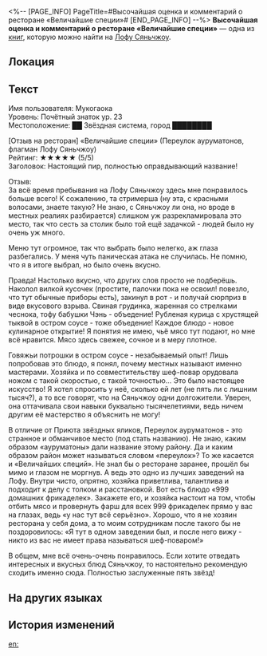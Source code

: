 <%-- [PAGE_INFO]
PageTitle=#Высочайшая оценка и комментарий о ресторане «Величайшие специи»#
[END_PAGE_INFO] --%>
{{Дополнить}}
{{Книга Инфобокс
|id           = 239
|Название     = 
|Изображение  = Иконка рукописи с Лофу Сяньчжоу.png
|Мир          = Лофу Сяньчжоу
|Томов        = 1
|Автор        = <!--нужно добавить-->
|Описание     = Высочайшая оценка иномирца Мукогаоки в адрес ресторана «Величайшие специи» в Переулке ауруматонов.
|Том1         = {{tx}}
|Источник1    = {{tx|Отсутствует источник}}
|Персонажи    = 
|Фракции      = 
}}
'''Высочайшая оценка и комментарий о ресторане «Величайшие специи»''' — одна из [[Книги|книг]], которую можно найти на [[Лофу Сяньчжоу]].

==Локация==
{{Отметка карты|<!--название карты-->|<!--id отметки-->}}

==Текст==
Имя пользователя: Мукогаока<br />
Уровень: Почётный знаток ур. 23<br />
Местоположение: ██ Звёздная система, город ████████

[Отзыв на ресторан] «Величайшие специи» (Переулок ауруматонов, флагман Лофу Сяньчжоу)<br />
Рейтинг: ★★★★★ (5/5)<br />
Заголовок: Настоящий пир, полностью оправдывающий название!

Отзыв:<br />
За всё время пребывания на Лофу Сяньчжоу здесь мне понравилось больше всего! К сожалению, та стримерша (ну эта, с красными волосами, знаете такую? Не знаю, с Сяньчжоу ли она, но вроде в местных реалиях разбирается) слишком уж разрекламировала это место, так что сесть за столик было той ещё задачкой - людей было ну очень уж много.

Меню тут огромное, так что выбрать было нелегко, аж глаза разбегались. У меня чуть паническая атака не случилась. Не помню, что я в итоге выбрал, но было очень вкусно.

Правда! Настолько вкусно, что других слов просто не подберёшь. Наколол вилкой кусочек (простите, палочки пока не освоил! повезло, что тут обычные приборы есть), закинул в рот - и получай сюрприз в виде вкусового взрыва. Свиная грудинка, жаренная со стрелками чеснока, тофу бабушки Чэнь - объедение! Рубленая курица с хрустящей тыквой в остром соусе - тоже объедение! Каждое блюдо - новое кулинарное открытие! Я понятия не имею, чьё мясо тут подают, но мне всё нравится. Мясо здесь свежее, сочное и в меру плотное.

Говяжьи потрошки в остром соусе - незабываемый опыт! Лишь попробовав это блюдо, я понял, почему местных называют именно мастерами. Хозяйка и по совместительству шеф-повар орудовала ножом с такой скоростью, с такой точностью... Это было настоящее искусство! Я хотел спросить у неё, сколько ей лет (не пять ли с лишним тысяч?), а то все говорят, что на Сяньчжоу одни долгожители. Уверен, она оттачивала свои навыки буквально тысячелетиями, ведь ничем другим её мастерство я объяснить не могу!

В отличие от Приюта звёздных яликов, Переулок ауруматонов - это странное и обманчивое место (под стать названию). Не знаю, каким образом «ауруматоны» дали название этому району. Да и каким образом район может называться словом «переулок»? То же касается и «Величайших специй». Не знал бы о ресторане заранее, прошёл бы мимо и глазом не моргнув. А ведь это одно из лучших заведений на Лофу. Внутри чисто, опрятно, хозяйка приветлива, талантлива и подходит к делу с толком и расстановкой. Вот есть блюдо «999 домашних фрикаделек». Закажете его, и хозяйка настоит на том, чтобы отбить мясо и провернуть фарш для всех 999 фрикаделек прямо у вас на глазах, ведь «у нас тут всё серьёзно». Хорошо, что я не хозяин ресторана у себя дома, а то моим сотрудникам после такого бы не поздоровилось: «Я тут в одном заведении был, и после него вижу - никто из вас не имеет права называться шеф-поваром!»

В общем, мне всё очень-очень понравилось. Если хотите отведать интересных и вкусных блюд Сяньчжоу, то настоятельно рекомендую сходить именно сюда. Полностью заслуженные пять звёзд!

==На других языках==
{{На других языках
|en   = Spices Supreme's Perfect Reviews
|zhs  = 「尚滋味」收到的满分好评留言
|zht  = 「尚滋味」收到的滿分好評留言
|ja   = 「尚滋味」の満点好評コメント
|ko   = 「자미성」 5점 만점 리뷰
|es   = Comentario de calificación perfecta para Especias Supremas
|fr   = Avis dithyrambiques sur Épices suprêmes
|ru   = Высочайшая оценка и комментарий о ресторане «Величайшие специи»
|th   = รีวิวคะแนนเต็มที่ทาง "Spices Supreme" ได้รับ
|vi   = Lời Nhắn Đánh Giá Điểm Tối Đa "Gia Vị Thượng Đẳng" Nhận Được
|de   = Höchstbewertung für Das Höchste der Gewürze
|id   = Komentar Penilaian Sempurna "Spices Supreme"
|pt   = Resenhas Perfeita do Explosão de Temperos
}}

==История изменений==
{{История изменений|3.5}}

[[en:]]